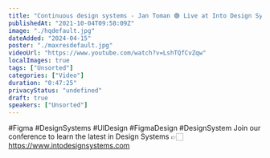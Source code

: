 ```yaml
---
title: "Continuous design systems - Jan Toman 🟢 Live at Into Design Systems Conference"
publishedAt: "2021-10-04T09:58:09Z"
image: "./hqdefault.jpg"
dateAdded: "2024-04-15"
poster: "./maxresdefault.jpg"
videoUrl: "https://www.youtube.com/watch?v=LshTQfCvZqw"
localImages: true
tags: ["Unsorted"]
categories: ["Video"]
duration: "0:47:25"
privacyStatus: "undefined"
draft: true
speakers: ["Unsorted"]
---
```

#Figma #DesignSystems #UIDesign #FigmaDesign #DesignSystem
Join our conference to learn the latest in Design Systems 👉🏻 https://www.intodesignsystems.com
